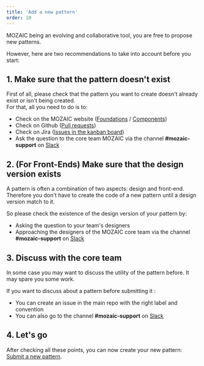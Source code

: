 ```yaml
---
title: 'Add a new pattern'
order: 10
---
```


MOZAIC being an evolving and collaborative tool, you are free to propose new patterns.

However, here are two recommendations to take into account before you start:

## 1. Make sure that the pattern doesn't exist

First of all, please check that the pattern you want to create doesn't already exist or isn't being created.  
For that, all you need to do is to:

- Check on the MOZAIC website ([Foundations](http://mozaic.adeo.cloud/Foundations/) / [Components](http://mozaic.adeo.cloud/Components/))
- Check on Github ([Pull requests](https://github.com/adeo/mozaic-design-system/pulls))
- Check on Jira ([Issues in the kanban board](https://design-system-adeo.atlassian.net/secure/RapidBoard.jspa?rapidView=1&projectKey=MZC&atlOrigin=eyJpIjoiYTI4ZDJhMmU2MTE1NGQyN2FmNWQxYTE3MjkzODAwMjUiLCJwIjoiaiJ9))
- Ask the question to the core team MOZAIC via the channel **#mozaic-support** on [Slack](https://adeo-tech-community.slack.com/)

## 2. (For Front-Ends) Make sure that the design version exists

A pattern is often a combination of two aspects: design and front-end.  
Therefore you don't have to create the code of a new pattern until a design version match to it.

So please check the existence of the design version of your pattern by:

- Asking the question to your team's designers
- Approaching the designers of the MOZAIC core team via the channel **#mozaic-support** on [Slack](https://adeo-tech-community.slack.com/)

## 3. Discuss with the core team

In some case you may want to discuss the utility of the pattern before. It may spare you some work.

If you want to discuss about a pattern before submitting it :

- You can create an issue in the main repo with the right label and convention
- You can also go to the channel **#mozaic-support** on [Slack](https://adeo-tech-community.slack.com/)

## 4. Let's go

After checking all these points, you can now create your new pattern: [Submit a new pattern](http://mozaic.adeo.cloud/Contributing/NewPattern/SubmitNewPattern/).